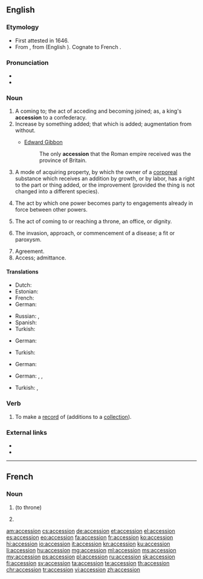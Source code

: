 ==English==

===Etymology===
* First attested in 1646.
* From {{etyl|la|en}} {{term|accessio|lang=la}}, from {{term|accedo|accēdō|lang=la}} (English {{term|accede|lang=en}}). Cognate to French {{term|accession|lang=fr}}.

===Pronunciation===
* {{audio|En-us-accession.ogg|audio (US)}}
* {{IPA|/æk.ˈsɛ.ʃən/}}

===Noun===
{{en-noun}}

# A coming to; the act of acceding and becoming joined; as, a king's '''accession''' to a confederacy.
# Increase by something added; that which is added; augmentation from without.
#* {{rfdate}} [[w:Edward Gibbon|Edward Gibbon]]
#*:The only '''accession''' that the Roman empire received was the province of Britain. 
# {{context|legal|lang=en}} A mode of acquiring property, by which the owner of a [[corporeal]] substance which receives an addition by growth, or by labor, has a right to the part or thing added, or the improvement (provided the thing is not changed into a different species).
# {{context|legal|lang=en}} The act by which one power becomes party to engagements already in force between other powers.
# The act of coming to or reaching a throne, an office, or dignity.
# {{context|medicine|lang=en}} The invasion, approach, or commencement of a disease; a fit or paroxysm.
# Agreement.
# Access; admittance.

====Translations====
{{trans-top|a coming to}}
* Dutch: {{t+|nl|toetreding|f}}
* Estonian: {{t-|et|ühinemine}}
* French: {{t+|fr|accession|f}}
* German: {{t-|de|Beitritt|m}}
{{trans-mid}}
* Russian: {{t+|ru|вступление|n|tr=vstuplénije|sc=Cyrl}}, {{t+|ru|присоединение|n|tr=prisojedinénije|sc=Cyrl}}
* Spanish: {{t+|es|ascenso|f}}
* Turkish: {{t+|tr|katılım}}
{{trans-bottom}}

{{trans-top|increase by something added}}
* German: {{t+|de|Zuwachs|m}}
{{trans-mid}}
* Turkish: {{t+|tr|artma}}
{{trans-bottom}}

{{trans-top|(legal) mode of acquiring property}}
* German: {{t-|de|Vermögenszuwachs|m}}
{{trans-mid}}
{{trans-bottom}}

{{trans-top|(legal) act by which one power becomes party to engagements already in force}}
{{trans-mid}}
{{trans-bottom}}

{{trans-top|act of coming to or reaching a throne, an office, or dignity}}
* German: {{t+|de|Antritt|m}}, {{t-|de|Besteigung|f}}, {{t-|de|Thronbesteigung|f}}
{{trans-mid}}
* Turkish: {{t-|tr|göreve gelme}}, {{t-|tr|tahta çıkma}}
{{trans-bottom}}

{{trans-top|(medicine) invasion, approach, or commencement of a disease}}
{{trans-mid}}
{{trans-bottom}}

===Verb===
{{en-verb}}

# {{context|transitive|lang=en}} To make a [[record]] of (additions to a [[collection]]).

===External links===
* {{R:OneLook}}
* {{R:Webster 1913}}

----

==French==

===Noun===
{{fr-noun|f}}

# {{l|en|accession}} (to throne)
# {{context|legal|lang=fr}} {{l|en|accession}}
#: {{usex|accession sociale à la propriété|t=assisted home-ownership scheme|lang=fr|inline=1}}

[[am:accession]]
[[cs:accession]]
[[de:accession]]
[[et:accession]]
[[el:accession]]
[[es:accession]]
[[eo:accession]]
[[fa:accession]]
[[fr:accession]]
[[ko:accession]]
[[hi:accession]]
[[io:accession]]
[[it:accession]]
[[kn:accession]]
[[ku:accession]]
[[li:accession]]
[[hu:accession]]
[[mg:accession]]
[[ml:accession]]
[[ms:accession]]
[[my:accession]]
[[ps:accession]]
[[pl:accession]]
[[ru:accession]]
[[sk:accession]]
[[fi:accession]]
[[sv:accession]]
[[ta:accession]]
[[te:accession]]
[[th:accession]]
[[chr:accession]]
[[tr:accession]]
[[vi:accession]]
[[zh:accession]]